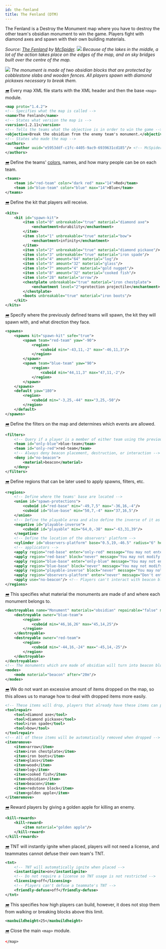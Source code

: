 ```yaml
---
id: the-fenland
title: The Fenland (DTM)
---
```


The Fenland is a Destroy the Monument map where you have to destroy the other team's obsidian monument to win the game.
Players fight with diamond axes and spawn with their own building materials.

_Source: [The Fenland](https://github.com/OvercastCommunity/PublicMaps/blob/main/dtcm/standard/the_fenland) by [McSpider](https://github.com/McSpider).
![](/img/examples/fenland1.png)
Because of the lakes in the middle, a lot of the action takes place on the edges of the map, and on
sky bridges built over the centre of the map._

![](/img/examples/fenland2.png)
_The monument is made of two obsidian blocks that are protected by cobblestone slabs and wooden fences.
All players spawn with diamond pickaxes necessary to break them._

[<i className="icon-right">➡️</i>](/docs/modules/general/main)
Every map XML file starts with the XML header and then the base `<map>` module.

```xml
<map proto="1.4.2">
<!-- Specifies what the map is called -->
<name>The Fenland</name>
<!-- States what version the map is -->
<version>1.2.11</version>
<!-- Tells the teams what the objective is in order to win the game -->
<objective>Break the obsidian from the enemy team's monument.</objective>
<!-- States who made the map -->
<authors>
    <author uuid="e5953ddf-c1fc-4405-9ac9-6939631cd185"/> <!-- McSpider -->
</authors>
```

[<i className="icon-right">➡️</i>](/docs/modules/format/teams)
Define the teams' [colors](/docs/reference/misc/formatting#chatColors), names, and how many people can be on each team.

```xml
<teams>
    <team id="red-team" color="dark red" max="14">Red</team>
    <team id="blue-team" color="blue" max="14">Blue</team>
</teams>
```

[<i className="icon-right">➡️</i>](/docs/modules/gear/kits)
Define the kit that players will receive.

```xml
<kits>
    <kit id="spawn-kit">
        <item slot="0" unbreakable="true" material="diamond axe">
            <enchantment>durability</enchantment>
        </item>
        <item slot="1" unbreakable="true" material="bow">
            <enchantment>infinity</enchantment>
        </item>
        <item slot="2" unbreakable="true" material="diamond pickaxe"/>
        <item slot="3" unbreakable="true" material="iron spade"/>
        <item slot="4" amount="64" material="log"/>
        <item slot="5" amount="32" material="glass"/>
        <item slot="7" amount="4" material="gold nugget"/>
        <item slot="8" amount="32" material="cooked fish"/>
        <item slot="28" material="arrow"/>
        <chestplate unbreakable="true" material="iron chestplate">
            <enchantment level="2">protection projectile</enchantment>
        </chestplate>
        <boots unbreakable="true" material="iron boots"/>
    </kit>
</kits>
```

[<i className="icon-right">➡️</i>](/docs/modules/mechanics/spawns)
Specify where the previously defined teams will spawn, the kit they will spawn with, and what direction they face.

```xml
<spawns>
    <spawns kit="spawn-kit" safe="true">
        <spawn team="red-team" yaw="-90">
            <region>
                <cuboid min="-43,11,-2" max="-46,11,3"/>
            </region>
        </spawn>
        <spawn team="blue-team" yaw="90">
            <region>
                <cuboid min="44,11,3" max="47,11,-2"/>
            </region>
        </spawn>
    </spawns>
    <default yaw="180">
        <region>
            <cuboid min="-3,25,-44" max="3,25,-50"/>
        </region>
    </default>
</spawns>
```

[<i className="icon-right">➡️</i>](/docs/modules/mechanics/filters)
Define the filters on the map and determines which events are allowed.

```xml
<filters>
    <!-- Query if a player is a member of either team using the previously defined team ID -->
    <team id="only-blue">blue-team</team>
    <team id="only-red">red-team</team>
    <!-- Always deny beacon placement, destruction, or interaction -->
    <deny id="no-beacon">
        <material>beacon</material>
    </deny>
</filters>
```

[<i className="icon-right">➡️</i>](/docs/modules/mechanics/regions)
Define regions that can be later used to apply spawns, filters, etc.

```xml
<regions>
    <!-- Define where the teams' base are located -->
    <union id="spawn-protections">
        <cuboid id="red-base" min="-49,7,5" max="-36,16,-4"/>
        <cuboid id="blue-base" min="50,7,-4" max="37,16,5"/>
    </union>
    <!-- Define the playable area and also define the inverse of it as well -->
    <negative id="playable-inverse">
        <cuboid id="playable" min="64,0,-38" max="-63,31,39"/>
    </negative>
    <!-- Define the location of the observers' platform -->
    <cylinder id="observers-platform" base="0.5,19,-46.5" radius="6" height="oo"/>
    <!-- applicators -->
    <apply region="red-base" enter="only-red" message="You may not enter the enemy team's base!"/>
    <apply region="red-base" block="never" message="You may not modify the base!"/>
    <apply region="blue-base" enter="only-blue" message="You may not enter the enemy team's base!"/>
    <apply region="blue-base" block="never" message="You may not modify the base!"/>
    <apply region="playable-inverse" block="never" message="You may not build outside the playing area!"/>
    <apply region="observers-platform" enter="never" message="Don't enter the observers spawn area!"/>
    <apply use="no-beacon"/> <!-- Players can't interact with beacon blocks -->
</regions>
```

[<i className="icon-right">➡️</i>](/docs/modules/objectives/dtm)
This specifies what material the monuments are made of and where each monument belongs to.

```xml
<destroyables name="Monument" materials="obsidian" repairable="false" mode-changes="true">
    <destroyable owner="blue-team">
        <region>
            <cuboid min="46,16,26" max="45,14,25"/>
        </region>
    </destroyable>
    <destroyable owner="red-team">
        <region>
            <cuboid min="-44,16,-24" max="-45,14,-25"/>
        </region>
    </destroyable>
</destroyables>
<!-- The monuments which are made of obsidian will turn into beacon blocks in 20 minutes -->
<modes>
    <mode material="beacon" after="20m"/>
</modes>
```

[<i className="icon-right">➡️</i>](/docs/modules/gear/repair-remove-keep)
We do not want an excessive amount of items dropped on the map, so this allows us to manage
how to deal with dropped items more easily.

```xml
<!-- These items will drop, players that already have these items can pick it up and will be merged -->
<toolrepair>
    <tool>diamond axe</tool>
    <tool>diamond pickaxe</tool>
    <tool>iron spade</tool>
    <tool>bow</tool>
</toolrepair>
<!-- All of these items will be automatically removed when dropped -->
<itemremove>
    <item>arrow</item>
    <item>iron chestplate</item>
    <item>iron boots</item>
    <item>glass</item>
    <item>wood</item>
    <item>log</item>
    <item>cooked fish</item>
    <item>obsidian</item>
    <item>beacon</item>
    <item>redstone block</item>
    <item>golden apple</item>
</itemremove>
```

[<i className="icon-right">➡️</i>](/docs/modules/gear/kill-rewards)
Reward players by giving a golden apple for killing an enemy.

```xml
<kill-rewards>
    <kill-reward>
        <item material="golden apple"/>
    </kill-reward>
</kill-rewards>
```

[<i className="icon-right">➡️</i>](/docs/modules/gear/tnt)
TNT will instantly ignite when placed, players will not need a license, and teammates cannot defuse their own team's TNT.

```xml
<tnt>
    <!-- TNT will automatically ignite when placed -->
    <instantignite>on</instantignite>
    <!-- Do not require a license so TNT usage is not restricted -->
    <licensing>off</licensing>
    <!-- Players can't defuse a teammate's TNT -->
    <friendly-defuse>off</friendly-defuse>
</tnt>
```
[<i className="icon-right">➡️</i>](/docs/modules/environment/world/#build-height)
This specifies how high players can build, however, it does not stop them from walking or breaking blocks above this limit.

```xml
<maxbuildheight>25</maxbuildheight>
```

[<i className="icon-right">➡️</i>](/docs/modules/general/main)
Close the main `<map>` module.

```xml
</map>
```
